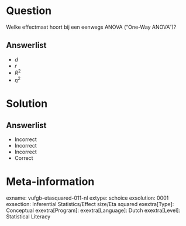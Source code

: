 Question
========

Welke effectmaat hoort bij een eenwegs ANOVA (“One-Way ANOVA”)?
  
Answerlist
----------
* $d$
* $r$
* $R^{2}$
* $\eta^{2}$

Solution
========

Answerlist
----------
* Incorrect
* Incorrect
* Incorrect
* Correct

Meta-information
================
exname: vufgb-etasquared-011-nl
extype: schoice
exsolution: 0001
exsection: Inferential Statistics/Effect size/Eta squared
exextra[Type]: Conceptual
exextra[Program]: 
exextra[Language]: Dutch
exextra[Level]: Statistical Literacy

